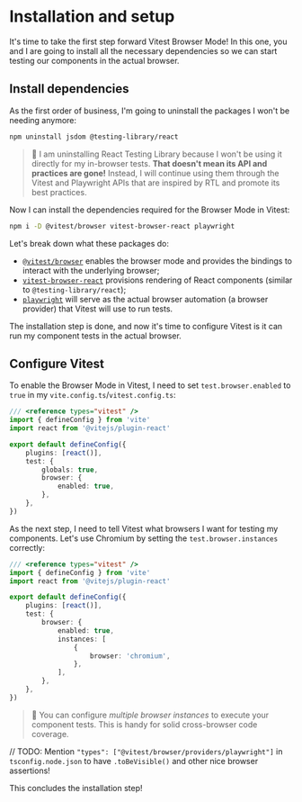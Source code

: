 # Installation and setup

It's time to take the first step forward Vitest Browser Mode! In this one, you and I are going to install all the necessary dependencies so we can start testing our components in the actual browser.

## Install dependencies

As the first order of business, I'm going to uninstall the packages I won't be needing anymore:

```sh
npm uninstall jsdom @testing-library/react
```

> 🦉 I am uninstalling React Testing Library because I won't be using it directly for my in-browser tests. **That doesn't mean its API and practices are gone!** Instead, I will continue using them through the Vitest and Playwright APIs that are inspired by RTL and promote its best practices.

Now I can install the dependencies required for the Browser Mode in Vitest:

```sh
npm i -D @vitest/browser vitest-browser-react playwright
```

Let's break down what these packages do:

- [`@vitest/browser`](https://www.npmjs.com/package/@vitest/browser) enables the browser mode and provides the bindings to interact with the underlying browser;
- [`vitest-browser-react`](https://www.npmjs.com/package/vitest-browser-react) provisions rendering of React components (similar to `@testing-library/react`);
- [`playwright`](https://www.npmjs.com/package/playwright) will serve as the actual browser automation (a browser provider) that Vitest will use to run tests.

The installation step is done, and now it's time to configure Vitest is it can run my component tests in the actual browser.

## Configure Vitest

To enable the Browser Mode in Vitest, I need to set `test.browser.enabled` to `true` in my `vite.config.ts`/`vitest.config.ts`:

```ts filename=vite.config.ts add=9-11
/// <reference types="vitest" />
import { defineConfig } from 'vite'
import react from '@vitejs/plugin-react'

export default defineConfig({
	plugins: [react()],
	test: {
		globals: true,
		browser: {
			enabled: true,
		},
	},
})
```

As the next step, I need to tell Vitest what browsers I want for testing my components. Let's use Chromium by setting the `test.browser.instances` correctly:

```ts filename=vite.config.ts add=10-14
/// <reference types="vitest" />
import { defineConfig } from 'vite'
import react from '@vitejs/plugin-react'

export default defineConfig({
	plugins: [react()],
	test: {
		browser: {
			enabled: true,
			instances: [
				{
					browser: 'chromium',
				},
			],
		},
	},
})
```

> 🦉 You can configure _multiple browser instances_ to execute your component tests. This is handy for solid cross-browser code coverage.

// TODO: Mention `"types": ["@vitest/browser/providers/playwright"]` in `tsconfig.node.json` to have `.toBeVisible()` and other nice browser assertions!

This concludes the installation step!
